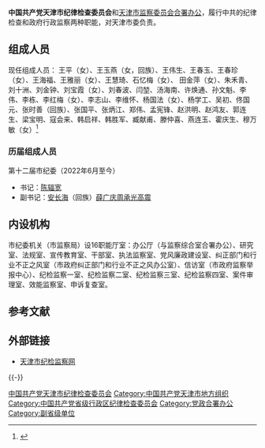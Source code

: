 {{Infobox PRCG|nocat
|中共机构名称=中国共产党天津市纪律检查委员会
|标志1=Danghui_R.svg
|合署办公=[[天津市监察委员会|天津市监察委员会]]
|届数=十二
|任期始=2022年6月
|任期终=
|人员名称=委员
|职位1=[[纪委书记|书记]]
|人员1=[[陈辐宽|陈辐宽]]
|职位2=副书记
|人员2=[[安长海|安长海]]（回族）{{wrap}}[[薛广庆|薛广庆]]{{wrap}}[[周承光_(1971年)|周承光]]{{wrap}}[[高震_(1969年)|高　震]]
|人数2=4
|上级机构=[[中国共产党中央纪律检查委员会|中国共产党中央纪律检查委员会]]<br>[[中国共产党天津市代表大会|中国共产党天津市代表大会]]<ref>《[[中国共产党章程|中国共产党章程]]》[[s:中国共产党章程#第四十三条|第四十三条]]</ref>
|机构类型=[[中国共产党|中国共产党]][[天津市|天津市]][[中国共产党纪律检查机关|纪律检查机关]]
|行政级别=副省级
|地址1=[[天津市|天津市]][[河西区_(天津市)|河西区]]西园道6号
|网址=https://www.tjjw.gov.cn/
|a=[[中国共产党天津市委员会|中国共产党天津市委员会]]
|b=[[天津市人民代表大会|天津市人民代表大会]]
|c=[[天津市人民代表大会常务委员会|天津市人民代表大会常务委员会]]
|d=[[天津市人民政府|天津市人民政府]]
|e=[[中国人民政治协商会议天津市委员会|中国人民政治协商会议天津市委员会]]
|f=[[中国共产党天津市委员会政法委员会|中国共产党天津市委员会政法委员会]]
|g=[[天津市高级人民法院|天津市高级人民法院]]
|h=[[天津市人民检察院|天津市人民检察院]]
|footnotes=<references />
}}
'''中国共产党天津市纪律检查委员会'''和[[天津市监察委员会|天津市监察委员会]][[合署办公|合署办公]]，履行中共的纪律检查和政府行政监察两种职能，对天津市委负责。

== 组成人员 ==
现任组成人员：
王平（女）、王玉燕（女，回族）、王伟生、王春玉、王春珍（女）、王海福、王雅丽（女）、王慧琦、石忆梅（女）、 田金萍（女）、朱禾青、刘十洲、刘金钟、刘宝霞（女）、刘春波、闫堃、汤海南、许焕通、孙文魁、李伟、李栋、李红梅（女）、李志山、李维怀、杨国法（女）、杨学工、吴初、佟国元、张时善（回族）、张国平、张炳江、郑伟、孟宪锋、赵洪明、赵鸿友、郭连生、梁宝明、寇会来、韩启祥、韩胜军、臧献甫、滕仲喜、燕连玉、霍庆生、穆万敏（女）<ref>{{Cite web |url=http://www.tj.gov.cn/zwgk/zwxx/zwyw/200709/t20070909_10931.htm |title=中国共产党天津市纪律检查委员会委员名单 |accessdate=2012-01-30 |archive-date=2012-08-05 |archive-url=https://archive.is/20120805182328/http://www.tj.gov.cn/zwgk/zwxx/zwyw/200709/t20070909_10931.htm |dead-url=no }}</ref>
=== 历届组成人员 ===
; 第十二届市纪委（2022年6月至今）
* 书记：[[陈辐宽|陈辐宽]]
* 副书记：[[安长海|安长海]]（回族）{{wrap}}[[薛广庆|薛广庆]]{{wrap}}[[周承光_(1971年)|周承光]]{{wrap}}[[高震_(1969年)|高震]]

== 内设机构 ==
市纪委机关（市监察局）设16职能厅室：办公厅（与监察综合室合署办公）、研究室、法规室、宣传教育室、干部室、执法监察室、党风廉政建设室、纠正部门和行业不正之风室（市政府纠正部门和行业不正之风办公室）、信访室（市政府监察举报中心）、纪检监察一室、纪检监察二室、纪检监察三室、纪检监察四室、案件审理室、效能监察室、申诉复查室。

== 参考文献 ==
{{Reflist}}

== 外部链接 ==
* [http://www.tjjw.gov.cn/ 天津市纪检监察网]{{Wayback|url=http://www.tjjw.gov.cn/ |date=20201205182331 }}

{{-}}
{{党和国家机构|天津市|level=高级}}
{{中华人民共和国各省级行政区|纪律检查委员会|中国共产党|仅内地=yes}}
{{天津市人民政府}}

[[Category:中国共产党天津市纪律检查委员会|]]
[[Category:中国共产党天津市地方组织|Category:中国共产党天津市地方组织]]
[[Category:中国共产党省级行政区纪律检查委员会|Category:中国共产党省级行政区纪律检查委员会]]
[[Category:党政合署办公|Category:党政合署办公]]
[[Category:副省级单位|Category:副省级单位]]